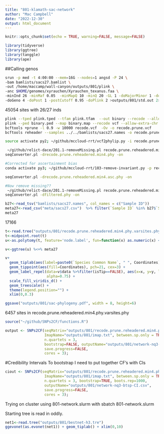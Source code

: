 ```yaml
---
title: "801-klamath-sac-network"
author: "Mac Campbell"
date: "2022-12-30"
output: html_document
---
```


```r
knitr::opts_chunk$set(echo = TRUE, warning=FALSE, message=FALSE)
```


```r
library(tidyverse)
library(ggtree)
library(tanggle)
library(ape)
```


##Calling genos

```sh
srun -p med -t 4:00:00 --mem=16G --nodes=1 angsd -P 24 \
-bam bamlists/sacs27.bamlist \
-out /home/maccamp/wall-canyon/outputs/801/plink \
-anc $HOME/genomes/xyrauchen/Xyrauchen_texanus.faa \
-minInd 26 -minMaf 0.05  -minMapQ 10 -minQ 20 -GL 1 -doMajorMinor 1 -doMaf 1 -SNP_pval 1e-3 \
-doGeno 4 -doPost 1 -postCutoff 0.95 -doPlink 2 >outputs/801/std.out 2>outputs/801/std.err &
```

45054 sites with 26/27 inds

```sh
plink --tped plink.tped --tfam plink.tfam  --out binary --recode --allow-extra-chr --noweb
plink --ped binary.ped --map binary.map --recode vcf --allow-extra-chr -out recode
bcftools +prune -l 0.9 -w 10000 recode.vcf  -Ov -o recode.prune.vcf
bcftools reheader --samples ../../bamlists/sacs27.names -o recode.prune.reheadered.vcf recode.prune.vcf

source activate py2; ~/github/mccloud-rrt/vcf2phylip.py -i recode.prune.reheadered.vcf; conda deactivate;

 ~/github/relict-dace/201.1-removeMissing.pl recode.prune.reheadered.min4.phy  > filtered-min4.phy
seqConverter.pl -drecode.prune.reheadered.min4.phy -on

#Corrected for ascertainment bias
conda activate py3; ~/github/mccloud-rrt/103-remove-invariant.py -p recode.prune.reheadered.min4.phy -o recode.prune.reheadered.min4.asc.phy; conda deactivate

seqConverter.pl -drecode.prune.reheadered.min4.asc.phy -on

#Now remove missing?? 
 ~/github/relict-dace/201.1-removeMissing.pl recode.prune.reheadered.min4.asc.phy  > filtered.phy
seqConverter.pl -dfiltered.phy -on
```

     
```r
b27<-read_tsv("bamlists/sacs27.names", col_names = c("Sample ID"))
meta27<-read_csv("meta/sacs27.csv")  %>% filter(`Sample ID` %in% b27$`Sample ID`)
meta27
```

17166   

```r
t<-read.tree("outputs/801/recode.prune.reheadered.min4.phy.varsites.phy.contree")
t<-midpoint.root(t)
u<-as.polytomy(t, feature='node.label', fun=function(x) as.numeric(x) < 75)

v<-ggtree(u) %<+% meta27

v+
  geom_tiplab(aes(label=paste0(`Species Common Name`, " ", Coordinates)), offset=0.01) +
  geom_tippoint(aes(fill=Coordinates), pch=21, cex=3) +
  geom_label_repel(data=v$data %>%filter(isTip==FALSE), aes(x=x, y=y, label=label),
                   alpha=0.75) +
  scale_fill_viridis_d() +
  geom_treescale() +
  theme(legend.position="") +
  xlim(0,0.3)

ggsave("outputs/801/sac-phylogeny.pdf", width = 8, height=6)
```
6457 sites in 	recode.prune.reheadered.min4.phy.varsites.phy

```r
source("~/github/SNPs2CF/functions.R")
```



```r
output <- SNPs2CF(seqMatrix="outputs/801/recode.prune.reheadered.min4.phy.varsites.phy",
                  ImapName="outputs/801/imap.txt", between.sp.only = TRUE, #max.SNPs = 1000,
                  n.quartets = 3,
                  bootstrap=FALSE, outputName="outputs/801/network-nq3-btsp.csv",
                  save.progress=FALSE,
                  cores = 3);
```


#Credibility Intervals
To bootstrap I need to put together CF's with CIs

```r
ciout <- SNPs2CF(seqMatrix="outputs/801/recode.prune.reheadered.min4.phy.varsites.phy",
                  ImapName="outputs/801/imap.txt", between.sp.only = TRUE, max.SNPs = NULL,
                  n.quartets = 3, bootstrap=TRUE, boots.rep=1000,
                  outputName="outputs/801/network-nq3-btsp-CI.csv",
                  save.progress=FALSE,
                  cores = 3);
```


Trying on cluster using 801-network.slurm with sbatch 801-network.slurm

Starting tree is read in oddly.   


```r
net1<-read.tree("outputs/801/bestnet-h3.tre")
ggevonet(as.evonet(net1)) + geom_tiplab() + xlim(0,10) 
```

